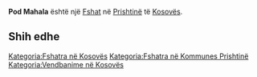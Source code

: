 {{Fshat në Kosovës
 | Emri                = Pod Mahala
| srp_N_name = Pod Mahala
| srp_N_FULL_NAME_RO = Pod Mahala
| srp_N_FULL_NAME_ND_RO = Pod Mahala
| srp_N_SORT_NAME_RG = PODMAHALA
| srp_N_FULL_NAME_RG = Pod Mahala
| srp_N_FULL_NAME_ND_RG = Pod Mahala

 | Emri (Rasa dhanore) = 
 | Figura              = 
 | Shteti              = Kosovo
 | Komuna              = Prishtinë
 | Kodi postar         = 
 | Sipërfaqja          = 

 | Popullsia           = 

 | Regj. i popullsisë  = 
 | Dend. e popullsisë  = 
 | Faqja zyrtare       = 
 <!--- Koordinatat ----> 
 | Gjerësia            = 42.80546
 | Gjatësia            = 21.284435
 | Lartësia            = 
}}
'''Pod Mahala''' është një [[Fshat]] në [[Prishtinë]] të [[Kosovës]].

<!-- == Gjeografia == -->
<!-- == Historia == -->
<!-- == Demografia == -->
== Shih edhe ==
{{Komuna Prishtinë}}
{{Kosovo-Administrata-Cung}}

[[Kategoria:Fshatra në Kosovës]]
[[Kategoria:Fshatra në Kommunes Prishtinë]]
[[Kategoria:Vendbanime në Kosovës]]